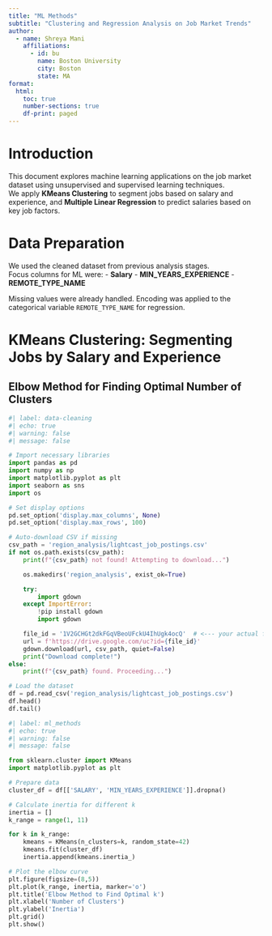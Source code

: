 ---
title: "ML Methods"
subtitle: "Clustering and Regression Analysis on Job Market Trends"
author:
  - name: Shreya Mani
    affiliations:
      - id: bu
        name: Boston University
        city: Boston
        state: MA
format: 
  html:
    toc: true
    number-sections: true
    df-print: paged
---

# Introduction

This document explores machine learning applications on the job market dataset using unsupervised and supervised learning techniques.  
We apply **KMeans Clustering** to segment jobs based on salary and experience, and **Multiple Linear Regression** to predict salaries based on key job factors.

# Data Preparation

We used the cleaned dataset from previous analysis stages.  
Focus columns for ML were:
- **Salary**
- **MIN_YEARS_EXPERIENCE**
- **REMOTE_TYPE_NAME**

Missing values were already handled. Encoding was applied to the categorical variable `REMOTE_TYPE_NAME` for regression.

# KMeans Clustering: Segmenting Jobs by Salary and Experience

## Elbow Method for Finding Optimal Number of Clusters
```{python}
#| label: data-cleaning
#| echo: true
#| warning: false
#| message: false

# Import necessary libraries
import pandas as pd
import numpy as np
import matplotlib.pyplot as plt
import seaborn as sns
import os

# Set display options
pd.set_option('display.max_columns', None)
pd.set_option('display.max_rows', 100)

# Auto-download CSV if missing
csv_path = 'region_analysis/lightcast_job_postings.csv'
if not os.path.exists(csv_path):
    print(f"{csv_path} not found! Attempting to download...")

    os.makedirs('region_analysis', exist_ok=True)

    try:
        import gdown
    except ImportError:
        !pip install gdown
        import gdown

    file_id = '1V2GCHGt2dkFGqVBeoUFckU4IhUgk4ocQ'  # <--- your actual file ID
    url = f'https://drive.google.com/uc?id={file_id}'
    gdown.download(url, csv_path, quiet=False)
    print("Download complete!")
else:
    print(f"{csv_path} found. Proceeding...")

# Load the dataset
df = pd.read_csv('region_analysis/lightcast_job_postings.csv')
df.head()
df.tail()
```
```{python}
#| label: ml_methods
#| echo: true
#| warning: false
#| message: false

from sklearn.cluster import KMeans
import matplotlib.pyplot as plt

# Prepare data
cluster_df = df[['SALARY', 'MIN_YEARS_EXPERIENCE']].dropna()

# Calculate inertia for different k
inertia = []
k_range = range(1, 11)

for k in k_range:
    kmeans = KMeans(n_clusters=k, random_state=42)
    kmeans.fit(cluster_df)
    inertia.append(kmeans.inertia_)

# Plot the elbow curve
plt.figure(figsize=(8,5))
plt.plot(k_range, inertia, marker='o')
plt.title('Elbow Method to Find Optimal k')
plt.xlabel('Number of Clusters')
plt.ylabel('Inertia')
plt.grid()
plt.show()
```